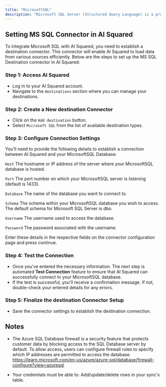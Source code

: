 ```yaml
---
title: "MicrosoftSQL"
description: "Microsoft SQL Server (Structured Query Language) is a proprietary relational database management system developed by Microsoft. As a database server, it is a software product with the primary function of storing and retrieving data as requested by other software applications—which may run either on the same computer or on another computer across a network."
---
```


## Setting MS SQL Connector in AI Squared

To integrate Microsoft SQL with AI Squared, you need to establish a destination connector.
This connector will enable AI Squared to load data from various sources efficiently.
Below are the steps to set up the MS SQL Destination connector in AI Squared:

### Step 1: Access AI Squared

- Log in to your AI Squared account.
- Navigate to the `destinations` section where you can manage your destinations.

### Step 2: Create a New destination Connector

- Click on the `Add destination` button.
- Select `Microsoft SQL` from the list of available destination types.

### Step 3: Configure Connection Settings

You'll need to provide the following details to establish a connection between AI Squared and your MicrosoftSQL Database:

`Host` The hostname or IP address of the server where your MicrosoftSQL database is hosted.

`Port` The port number on which your MicrosoftSQL server is listening (default is 1433).

`Database` The name of the database you want to connect to.

`Schema` The schema within your MicrosoftSQL database you wish to access. The default schema for Microsoft SQL Server is dbo. 

`Username` The username used to access the database.

`Password` The password associated with the username.

Enter these details in the respective fields on the connector configuration page and press continue.

### Step 4: Test the Connection

- Once you've entered the necessary information. The next step is automated **Test Connection** feature to ensure that AI Squared can successfully connect to your MicrosoftSQL database.
- If the test is successful, you'll receive a confirmation message. If not, double-check your entered details for any errors.

### Step 5: Finalize the destination Connector Setup

- Save the connector settings to establish the destination connection.

## Notes

- The Azure SQL Database firewall is a security feature that protects customer data by blocking access to the SQL Database server by default. To allow access, users can configure firewall rules to specify which IP addresses are permitted to access the database. https://learn.microsoft.com/en-us/azure/azure-sql/database/firewall-configure?view=azuresql

- Your credentials must be able to: Add/update/delete rows in your sync's table.